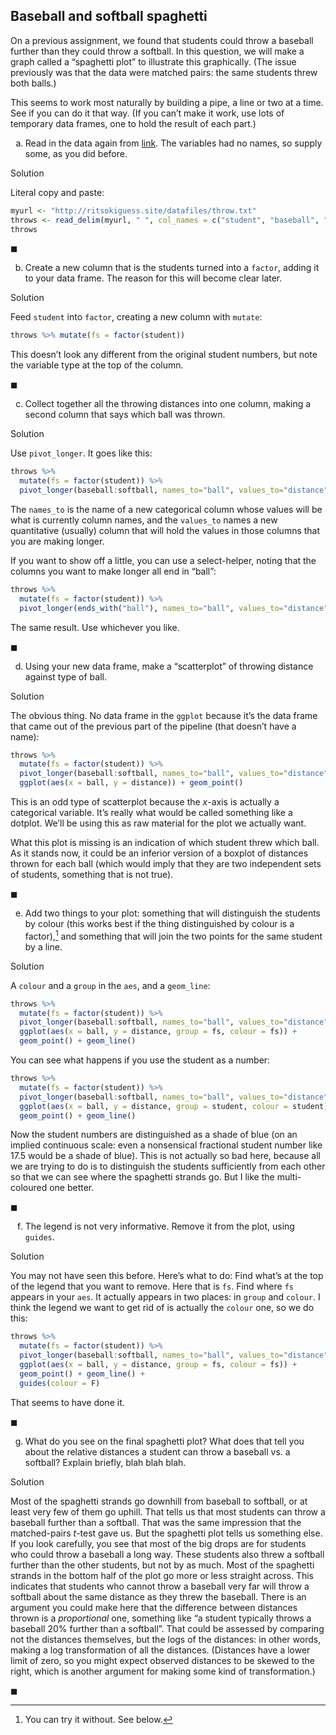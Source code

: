 ##  Baseball and softball spaghetti


 On a previous assignment, we found that students could throw
a baseball further than they could throw a softball. In this question,
we will make a graph called a "spaghetti plot" to illustrate this
graphically. (The issue previously was that the data were matched
pairs: the same students threw both balls.)

This seems to work most naturally by building a pipe, a line or two at
a time. See if you can do it that way. (If you can't make it work, use lots of
temporary data frames, one to hold the result of each part.)



(a) Read in the data again from
[link](http://ritsokiguess.site/datafiles/throw.txt). The
variables had no names, so supply some, as you did before.


Solution


Literal copy and paste: 
```r
myurl <- "http://ritsokiguess.site/datafiles/throw.txt"
throws <- read_delim(myurl, " ", col_names = c("student", "baseball", "softball"))
throws
```

       
$\blacksquare$


(b) Create a new column that is the students turned into a `factor`,
adding it to your data frame. The reason for this will become clear
later.


Solution


Feed `student` into `factor`, creating a new
column with `mutate`:
```r
throws %>% mutate(fs = factor(student))
```

       

This doesn't look any different from the original student numbers, but
note the variable type at the top of the column.

$\blacksquare$

(c) Collect together all the throwing distances into one column,
making a second column that says which ball was thrown.


Solution

Use `pivot_longer`. It goes like this:

```r
throws %>%
  mutate(fs = factor(student)) %>%
  pivot_longer(baseball:softball, names_to="ball", values_to="distance")
```

The `names_to` is the name of a new categorical column whose values will be what is currently column names, and the `values_to` names a new quantitative (usually) column that will hold the values in those columns that you are making longer.


If you want to show off a little, you can use a select-helper, noting
that the columns you want to make longer all end in "ball":

```r
throws %>%
  mutate(fs = factor(student)) %>%
  pivot_longer(ends_with("ball"), names_to="ball", values_to="distance")
```

       

The same result. Use whichever you like.

$\blacksquare$

(d) Using your new data frame, make a "scatterplot" of throwing
distance against type of ball.


Solution


The obvious thing. No data frame in the `ggplot` because it's the data frame that came out of the previous part of the pipeline (that doesn't have a name):

```r
throws %>%
  mutate(fs = factor(student)) %>%
  pivot_longer(baseball:softball, names_to="ball", values_to="distance") %>% 
  ggplot(aes(x = ball, y = distance)) + geom_point()
```

This is an odd type of scatterplot because the $x$-axis is actually a categorical variable. It's really what would be called something like a dotplot. We'll be using this as raw material for the plot we actually want.
       

What this plot is missing is an indication of which student threw
which ball. As it stands now, it could be an inferior version of a
boxplot of distances thrown for each ball (which would imply that they
are two independent sets of students, something that is not true).

$\blacksquare$

(e) Add two things to your plot: something that will distinguish
the students by colour (this works best if the thing distinguished
by colour is a factor),^[You can try it without. See below.]
and something that will join the two points for the same student by
a line.


Solution


A `colour` and a `group` in the `aes`, and
a `geom_line`:
```r
throws %>%
  mutate(fs = factor(student)) %>%
  pivot_longer(baseball:softball, names_to="ball", values_to="distance") %>% 
  ggplot(aes(x = ball, y = distance, group = fs, colour = fs)) +
  geom_point() + geom_line()
```

     

You can see what happens if you use the student as a number:

```r
throws %>%
  mutate(fs = factor(student)) %>%
  pivot_longer(baseball:softball, names_to="ball", values_to="distance") %>% 
  ggplot(aes(x = ball, y = distance, group = student, colour = student)) +
  geom_point() + geom_line()
```

     

Now the student numbers are distinguished as a shade of blue (on an
implied continuous scale: even a nonsensical fractional student number
like 17.5 would be a shade of blue). This is not actually so bad here,
because all we are trying to do is to distinguish the students
sufficiently from each other so that we can see where the spaghetti
strands go. But I like the multi-coloured one better.

$\blacksquare$

(f) The legend is not very informative. Remove it from the plot,
using `guides`.


Solution


You may not have seen this before. Here's what to do: Find what's
at the top of the legend that you want to remove. Here that is
`fs`. Find where `fs` appears in your
`aes`. It actually appears in two places: in
`group` and `colour`. I think the legend we want
to get rid of is actually the `colour` one, so we do this:
```r
throws %>%
  mutate(fs = factor(student)) %>%
  pivot_longer(baseball:softball, names_to="ball", values_to="distance") %>% 
  ggplot(aes(x = ball, y = distance, group = fs, colour = fs)) +
  geom_point() + geom_line() +
  guides(colour = F)
```

       

That seems to have done it.

$\blacksquare$

(g) What do you see on the final spaghetti plot? What does that tell you
about the relative distances a student can throw a baseball vs. a
softball? Explain briefly, blah blah blah.


Solution


Most of the spaghetti strands go downhill from baseball to
softball, or at least very few of them go uphill. That tells us
that most students can throw a baseball further than a softball.
That was the same impression that the matched-pairs $t$-test
gave us. But the spaghetti plot tells us something else. If you
look carefully, you see that most of the big drops are for
students who could throw a baseball a long way. These students
also threw a softball further than the other students, but not
by as much. Most of the spaghetti strands in the bottom half of
the plot go more or less straight across. This indicates that
students who cannot throw a baseball very far will throw a
softball about the same distance as they threw the baseball.
There is an argument you could make here that the difference
between distances thrown is a *proportional* one, something
like "a student typically throws a baseball 20\% further than a softball". 
That could be assessed by comparing not the
distances themselves, but the logs of the distances: in other
words, making a log transformation of all the
distances. (Distances have a lower limit of zero, so you might
expect observed distances to be skewed to the right, which is
another argument for making some kind of transformation.)

$\blacksquare$




